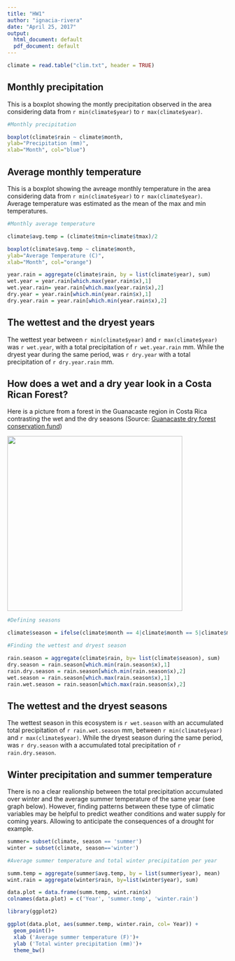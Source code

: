 ```yaml
---
title: "HW1"
author: "ignacia-rivera"
date: "April 25, 2017"
output:
  html_document: default
  pdf_document: default
---
```


```r

climate = read.table("clim.txt", header = TRUE)

```

## Monthly precipitation 

This is a boxplot showing the montly precipitation observed in the area considering data from `r min(climate$year)` to `r max(climate$year)`.

```r

#Monthly precipitation

boxplot(climate$rain ~ climate$month,
ylab="Precipitation (mm)",
xlab="Month", col="blue")
```

## Average monthly temperature 

This is a boxplot showing the avreage monthly temperature in the area considering data from `r min(climate$year)` to `r max(climate$year)`. Average temperature was estimated as the mean of the max and min temperatures. 

```r

#Monthly average temperature

climate$avg.temp = (climate$tmin+climate$tmax)/2

boxplot(climate$avg.temp ~ climate$month,
ylab="Average Temperature (C)",
xlab="Month", col="orange")


```

```r

year.rain = aggregate(climate$rain, by = list(climate$year), sum)
wet.year = year.rain[which.max(year.rain$x),1]
wet.year.rain= year.rain[which.max(year.rain$x),2]
dry.year = year.rain[which.min(year.rain$x),1]
dry.year.rain = year.rain[which.min(year.rain$x),2]


```

## The wettest and the dryest years

The wettest year between `r min(climate$year)` and `r max(climate$year)` was `r wet.year`, with a total precipitation of `r wet.year.rain` mm. While the dryest year during the same period, was `r dry.year` with a total precipitation of `r dry.year.rain` mm.

## How does a wet and a dry year look in a Costa Rican Forest?

Here is a picture from a forest in the Guanacaste region in Costa Rica contrasting the wet and the dry seasons (Source: [Guanacaste dry forest conservation fund](http://www.gdfcf.org/biodiversity-species))

<div align="center"> <img src="C:/Users/Ignacia Rivera/Dropbox/MESM/Quarter VI/ComputingForEnvScience/Rivera_ESM262/Contrast.jpg" height=400> </div> 

```r
#Defining seasons 

climate$season = ifelse(climate$month == 4|climate$month == 5|climate$month == 6, 'spring', ifelse (climate$month == 7|climate$month == 8|climate$month == 9, 'summer',ifelse(climate$month == 10|climate$month == 11|climate$month == 12, 'fall' , 'winter')))

#Finding the wettest and dryest season

rain.season = aggregate(climate$rain, by= list(climate$season), sum)
dry.season = rain.season[which.min(rain.season$x),1]
rain.dry.season = rain.season[which.min(rain.season$x),2]
wet.season = rain.season[which.max(rain.season$x),1]
rain.wet.season = rain.season[which.max(rain.season$x),2]
```

## The wettest and the dryest seasons

The wettest season in this ecosystem is  `r wet.season` with an accumulated total precipitation of `r rain.wet.season` mm, between `r min(climate$year)` and `r max(climate$year)`. While the dryest season during the same period, was `r dry.season` with a accumulated total precipitation of `r rain.dry.season`.

## Winter precipitation and summer temperature

There is no a clear realionship between the total precipitation accumulated over winter and the average summer temperature of the same year (see graph below). However, finding patterns between these type of climatic variables may be helpful to predict weather conditions and water supply for coming years. Allowing to anticipate the consequences of a drought for example. 

```r

summer= subset(climate, season == 'summer')
winter = subset(climate, season=='winter')

#Average summer temperature and total winter precipitation per year

summ.temp = aggregate(summer$avg.temp, by = list(summer$year), mean)
wint.rain = aggregate(winter$rain, by=list(winter$year), sum)

data.plot = data.frame(summ.temp, wint.rain$x)
colnames(data.plot) = c('Year', 'summer.temp', 'winter.rain')

library(ggplot2)

ggplot(data.plot, aes(summer.temp, winter.rain, col= Year)) + 
  geom_point()+
  xlab ('Average summer temperature (F)')+
  ylab ('Total winter precipitation (mm)')+
  theme_bw()
```

